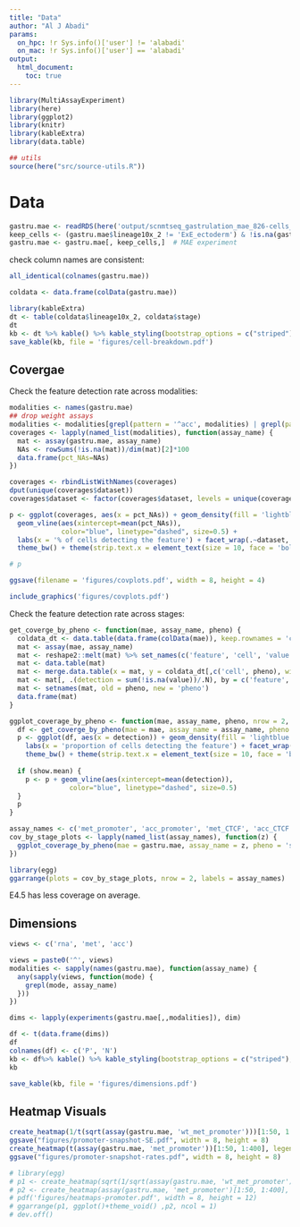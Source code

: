 ```yaml
---
title: "Data"
author: "Al J Abadi"
params:
  on_hpc: !r Sys.info()['user'] != 'alabadi'
  on_mac: !r Sys.info()['user'] == 'alabadi'
output:
  html_document:
    toc: true
---
```


```r
library(MultiAssayExperiment)
library(here)
library(ggplot2)
library(knitr)
library(kableExtra)
library(data.table)
```


```r
## utils
source(here("src/source-utils.R"))
```

# Data

```r
gastru.mae <- readRDS(here('output/scnmtseq_gastrulation_mae_826-cells_orderedFeatures.rds'))  # MAE experiment
keep_cells <- (gastru.mae$lineage10x_2 != 'ExE_ectoderm') & !is.na(gastru.mae$lineage10x_2)
gastru.mae <- gastru.mae[, keep_cells,]  # MAE experiment
```

check column names are consistent:

```r
all_identical(colnames(gastru.mae))
```

```r
coldata <- data.frame(colData(gastru.mae))
```

```r
library(kableExtra)
dt <- table(coldata$lineage10x_2, coldata$stage)
dt
kb <- dt %>% kable() %>% kable_styling(bootstrap_options = c("striped"), font_size = 38)
save_kable(kb, file = 'figures/cell-breakdown.pdf')
```

## Covergae

Check the feature detection rate across modalities:

```r
modalities <- names(gastru.mae)
## drop weight assays
modalities <- modalities[grepl(pattern = '^acc', modalities) | grepl(pattern = '^met', modalities)]
coverages <- lapply(named_list(modalities), function(assay_name) {
  mat <- assay(gastru.mae, assay_name)
  NAs <- rowSums(!is.na(mat))/dim(mat)[2]*100
  data.frame(pct_NAs=NAs)
})

coverages <- rbindListWithNames(coverages)
dput(unique(coverages$dataset))
coverages$dataset <- factor(coverages$dataset, levels = unique(coverages$dataset), ordered = TRUE)
```

```r
p <- ggplot(coverages, aes(x = pct_NAs)) + geom_density(fill = 'lightblue', show.legend = FALSE) + 
  geom_vline(aes(xintercept=mean(pct_NAs)),
             color="blue", linetype="dashed", size=0.5) +
  labs(x = '% of cells detecting the feature') + facet_wrap(.~dataset, nrow = 2) + 
  theme_bw() + theme(strip.text.x = element_text(size = 10, face = 'bold'))

# p
```

```r
ggsave(filename = 'figures/covplots.pdf', width = 8, height = 4)
```

```r
include_graphics('figures/covplots.pdf')
```

Check the feature detection rate across stages:

```r
get_coverge_by_pheno <- function(mae, assay_name, pheno) {
  coldata_dt <- data.table(data.frame(colData(mae)), keep.rownames = 'cell')
  mat <- assay(mae, assay_name)
  mat <- reshape2::melt(mat) %>% set_names(c('feature', 'cell', 'value')) 
  mat <- data.table(mat)
  mat <- merge.data.table(x = mat, y = coldata_dt[,c('cell', pheno), with=F], by = 'cell')
  mat <- mat[, .(detection = sum(!is.na(value))/.N), by = c('feature', pheno)]
  mat <- setnames(mat, old = pheno, new = 'pheno')
  data.frame(mat)
}

ggplot_coverage_by_pheno <- function(mae, assay_name, pheno, nrow = 2, show.mean = TRUE) {
  df <- get_coverge_by_pheno(mae = mae, assay_name = assay_name, pheno = pheno)
  p <- ggplot(df, aes(x = detection)) + geom_density(fill = 'lightblue', show.legend = FALSE) + 
    labs(x = 'proportion of cells detecting the feature') + facet_wrap(.~pheno, nrow = nrow) + 
    theme_bw() + theme(strip.text.x = element_text(size = 10, face = 'bold'))
  
  if (show.mean) {
    p <- p + geom_vline(aes(xintercept=mean(detection)),
               color="blue", linetype="dashed", size=0.5)
  }
  p
}
```

```r
assay_names <- c('met_promoter', 'acc_promoter', 'met_CTCF', 'acc_CTCF')
cov_by_stage_plots <- lapply(named_list(assay_names), function(z) {
  ggplot_coverage_by_pheno(mae = gastru.mae, assay_name = z, pheno = 'stage', nrow = 1, show.mean = TRUE)
})
```

```r
library(egg)
ggarrange(plots = cov_by_stage_plots, nrow = 2, labels = assay_names)
```

E4.5 has less coverage on average.

## Dimensions

```r
views <- c('rna', 'met', 'acc')

views = paste0('^', views)
modalities <- sapply(names(gastru.mae), function(assay_name) {
  any(sapply(views, function(mode) {
    grepl(mode, assay_name)
  }))
})

dims <- lapply(experiments(gastru.mae[,,modalities]), dim)

df <- t(data.frame(dims))
df
colnames(df) <- c('P', 'N')
kb <- df%>% kable() %>% kable_styling(bootstrap_options = c("striped"), font_size = 42)
kb

save_kable(kb, file = 'figures/dimensions.pdf')
```

## Heatmap Visuals

```r
create_heatmap(1/t(sqrt(assay(gastru.mae, 'wt_met_promoter')))[1:50, 1:400], legend.title = '        ', NA_color = 'white')
ggsave("figures/promoter-snapshot-SE.pdf", width = 8, height = 8)
create_heatmap(t(assay(gastru.mae, 'met_promoter'))[1:50, 1:400], legend.title = '        ', NA_color = 'white')
ggsave("figures/promoter-snapshot-rates.pdf", width = 8, height = 8)
```
```r
# library(egg)
# p1 <- create_heatmap(sqrt(1/sqrt(assay(gastru.mae, 'wt_met_promoter')))[1:50, 1:400], legend.title = 'SE of point estimates', NA_color = 'white') + theme(plot.margin = unit(c(1,1,1,1), "cm"))
# p2 <- create_heatmap(assay(gastru.mae, 'met_promoter')[1:50, 1:400], legend.title = 'Promoter methylation', NA_color = 'white') + theme(plot.margin = unit(c(1,1,1,1), "cm"))
# pdf('figures/heatmaps-promoter.pdf', width = 8, height = 12)
# ggarrange(p1, ggplot()+theme_void() ,p2, ncol = 1)
# dev.off()
```



